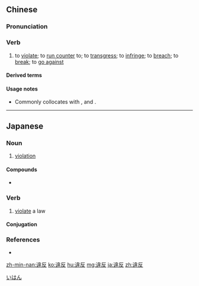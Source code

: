 {{also|违反}}
==Chinese==
{{zh-forms|s=违反}}

===Pronunciation===
{{zh-pron
|m=wéifǎn
|c=wai4 faan2
|h=pfs=vì-fán
|mn=ûi-hoán
|cat=v
}}

===Verb===
{{zh-verb}}

# to [[violate]]; to [[run counter]] to; to [[transgress]]; to [[infringe]]; to [[breach]]; to [[break]]; to [[go against]]
#: {{zh-x|違反 交通 規則|to '''violate''' traffic regulations}}

====Derived terms====
{{zh-der|違章}}

====Usage notes====
* Commonly collocates with {{zh-l|原則}}, {{zh-l|規章}} and {{zh-l|制度}}.

{{zh-cat|Elementary}}

----

==Japanese==
{{ja-kanjitab|い|はん|yomi=on}}

===Noun===
{{ja-noun|いはん}}

# [[violation]]

====Compounds====
* {{l/ja|違反者}}

===Verb===
{{ja-verb-suru|tr=intrans|いはん}}

# [[violate]] a law

====Conjugation====
{{ja-suru|いはん}}

===References===
* {{R:Shogakukan}}

[[Category:ja:Law|いはん]]

[[zh-min-nan:違反]]
[[ko:違反]]
[[hu:違反]]
[[mg:違反]]
[[ja:違反]]
[[zh:違反]]